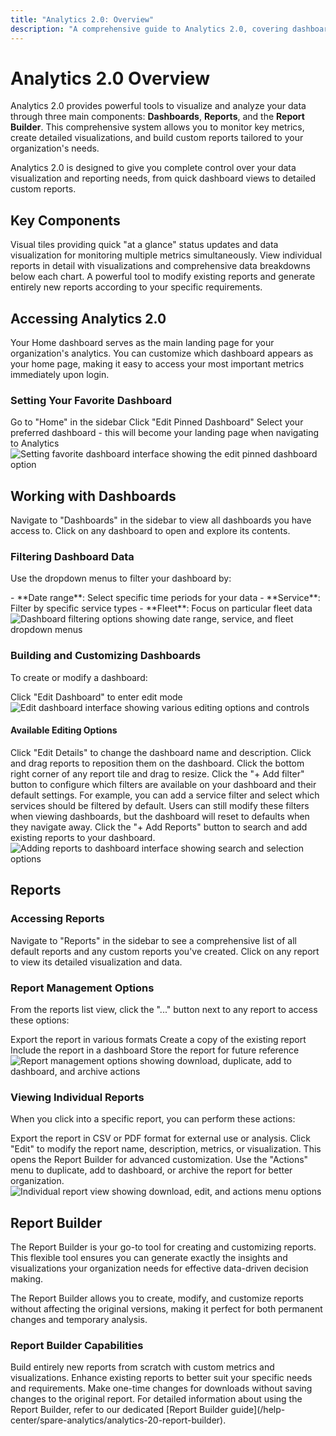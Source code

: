 ```yaml
---
title: "Analytics 2.0: Overview"
description: "A comprehensive guide to Analytics 2.0, covering dashboards, reports, and the report builder for powerful data visualization and analysis."
---
```


# Analytics 2.0 Overview

Analytics 2.0 provides powerful tools to visualize and analyze your data through three main components: **Dashboards**, **Reports**, and the **Report Builder**. This comprehensive system allows you to monitor key metrics, create detailed visualizations, and build custom reports tailored to your organization's needs.

<Info>
Analytics 2.0 is designed to give you complete control over your data visualization and reporting needs, from quick dashboard views to detailed custom reports.
</Info>

## Key Components

<CardGroup cols={3}>
  <Card title="Dashboards" icon="chart-line">
    Visual tiles providing quick "at a glance" status updates and data visualization for monitoring multiple metrics simultaneously.
  </Card>
  
  <Card title="Reports Page" icon="file-chart-column">
    View individual reports in detail with visualizations and comprehensive data breakdowns below each chart.
  </Card>
  
  <Card title="Report Builder" icon="wrench">
    A powerful tool to modify existing reports and generate entirely new reports according to your specific requirements.
  </Card>
</CardGroup>

## Accessing Analytics 2.0

Your Home dashboard serves as the main landing page for your organization's analytics. You can customize which dashboard appears as your home page, making it easy to access your most important metrics immediately upon login.

### Setting Your Favorite Dashboard

<Steps>
  <Step title="Navigate to Home">
    Go to "Home" in the sidebar
  </Step>
  <Step title="Edit Dashboard">
    Click "Edit Pinned Dashboard"
  </Step>
  <Step title="Select Dashboard">
    Select your preferred dashboard - this will become your landing page when navigating to Analytics
  </Step>
</Steps>

<Frame>
  <img src="https://downloads.intercomcdn.com/i/o/wyxobwoi/1556720555/23c1c1f05a727441d2c1d7c12d02/Screenshot+2025-06-04+at+8_51_23%E2%80%AFPM.png?expires=1753820100&signature=168ad03c32a73507b9bb25fb553a55ad021e65cedd94820abfcd6a3b6064647e&req=dSUiEM58nYRaXPMW1HO4zeRXIqOG4I9PzJIQyGJgnFoWHpocoNnxRJisE%2BZ9%0AeRd6%0A" alt="Setting favorite dashboard interface showing the edit pinned dashboard option" />
</Frame>

## Working with Dashboards

Navigate to "Dashboards" in the sidebar to view all dashboards you have access to. Click on any dashboard to open and explore its contents.

### Filtering Dashboard Data

Use the dropdown menus to filter your dashboard by:

<AccordionGroup>
  <Accordion title="Available Filters">
    - **Date range**: Select specific time periods for your data
    - **Service**: Filter by specific service types
    - **Fleet**: Focus on particular fleet data
  </Accordion>
</AccordionGroup>

<Frame>
  <img src="https://downloads.intercomcdn.com/i/o/wyxobwoi/1556722158/4f822b80005cfea5ebc5bee81deb/Screenshot+2025-06-04+at+8_55_52%E2%80%AFPM.png?expires=1753820100&signature=81f92a2cd0984cbde635b6a956d5b422552d46daf5e986529df0a0b40bd44bc6&req=dSUiEM58n4BaUfMW1HO4zYvxfqGjD14gVva6CjlCwrx4yhP5bG5x6p7ylOU%2B%0AtHjN%0A" alt="Dashboard filtering options showing date range, service, and fleet dropdown menus" />
</Frame>

### Building and Customizing Dashboards

To create or modify a dashboard:

<Steps>
  <Step title="Enter Edit Mode">
    Click "Edit Dashboard" to enter edit mode
  </Step>
</Steps>

<Frame>
  <img src="https://downloads.intercomcdn.com/i/o/wyxobwoi/1556733733/5a790a941f5f641bcee76a6d9b8b/Screenshot+2025-06-04+at+9_12_09%E2%80%AFPM.png?expires=1753820100&signature=7e720a1afe5e403cdf6047bcc34cb7c5421bc3b0309e4999bff4741fd11997e0&req=dSUiEM59noZcWvMW1HO4zVzdHFNWZcfTKzY%2FCQvHsUghROzlE0Jrir5tmyC3%0A8%2B33%0A" alt="Edit dashboard interface showing various editing options and controls" />
</Frame>

#### Available Editing Options

<AccordionGroup>
  <Accordion title="Edit Details">
    Click "Edit Details" to change the dashboard name and description.
  </Accordion>
  
  <Accordion title="Rearrange Reports">
    Click and drag reports to reposition them on the dashboard.
  </Accordion>
  
  <Accordion title="Resize Reports">
    Click the bottom right corner of any report tile and drag to resize.
  </Accordion>
  
  <Accordion title="Set Default Filters">
    Click the "+ Add filter" button to configure which filters are available on your dashboard and their default settings. For example, you can add a service filter and select which services should be filtered by default. Users can still modify these filters when viewing dashboards, but the dashboard will reset to defaults when they navigate away.
  </Accordion>
  
  <Accordion title="Add Reports">
    Click the "+ Add Reports" button to search and add existing reports to your dashboard.
  </Accordion>
</AccordionGroup>

<Frame>
  <img src="https://downloads.intercomcdn.com/i/o/wyxobwoi/1556735726/46c283be21e388a1231a01b6f935/Screenshot+2025-06-04+at+9_14_18%E2%80%AFPM.png?expires=1753820100&signature=0a4f9d2e81d295ca071b2d511b3fdb8d859b9894c8b2e66df9de575cd8d99ae0&req=dSUiEM59mIZdX%2FMW1HO4zWwl1EmEUbvVJnwrDdG%2B8eb0qNuDt8b829l2gtGY%0Aavsn%0A" alt="Adding reports to dashboard interface showing search and selection options" />
</Frame>

## Reports

### Accessing Reports

Navigate to "Reports" in the sidebar to see a comprehensive list of all default reports and any custom reports you've created. Click on any report to view its detailed visualization and data.

### Report Management Options

From the reports list view, click the "..." button next to any report to access these options:

<CardGroup cols={2}>
  <Card title="Download" icon="download">
    Export the report in various formats
  </Card>
  
  <Card title="Duplicate" icon="copy">
    Create a copy of the existing report
  </Card>
  
  <Card title="Add to Dashboard" icon="plus">
    Include the report in a dashboard
  </Card>
  
  <Card title="Archive" icon="archive">
    Store the report for future reference
  </Card>
</CardGroup>

<Frame>
  <img src="https://downloads.intercomcdn.com/i/o/wyxobwoi/1556736527/11cac128582772f6a2b1d2bc370d/Screenshot+2025-06-04+at+9_16_40%E2%80%AFPM.png?expires=1753820100&signature=de40908b47609d7d796cf04960c72464130f9b152d7bbd71eb2b8630bb0dbd73&req=dSUiEM59m4RdXvMW1HO4zbx42OigQ7p3BITH8jVRIo9MjvkJxbE8A8oiooaC%0AImSG%0A" alt="Report management options showing download, duplicate, add to dashboard, and archive actions" />
</Frame>

### Viewing Individual Reports

When you click into a specific report, you can perform these actions:

<Tabs>
  <Tab title="Download Data">
    Export the report in CSV or PDF format for external use or analysis.
  </Tab>
  
  <Tab title="Edit Report">
    Click "Edit" to modify the report name, description, metrics, or visualization. This opens the Report Builder for advanced customization.
  </Tab>
  
  <Tab title="Additional Actions">
    Use the "Actions" menu to duplicate, add to dashboard, or archive the report for better organization.
  </Tab>
</Tabs>

<Frame>
  <img src="https://downloads.intercomcdn.com/i/o/wyxobwoi/1556738592/13732fd197925fec53e60bdfc0a6/Screenshot+2025-06-04+at+9_20_12%E2%80%AFPM.png?expires=1753820100&signature=00ef87e401bf50ed5974ca17cdb51d1966dd7624b8100ee2efedf49131b0c934&req=dSUiEM59lYRWW%2FMW1HO4zY4NeQX7Nd9EuDf%2B3nTIjHNWVdkfFWVCvKSs9rXl%0ArAWn%0A" alt="Individual report view showing download, edit, and actions menu options" />
</Frame>

## Report Builder

The Report Builder is your go-to tool for creating and customizing reports. This flexible tool ensures you can generate exactly the insights and visualizations your organization needs for effective data-driven decision making.

<Note>
The Report Builder allows you to create, modify, and customize reports without affecting the original versions, making it perfect for both permanent changes and temporary analysis.
</Note>

### Report Builder Capabilities

<CardGroup cols={3}>
  <Card title="Create New Reports" icon="plus-circle">
    Build entirely new reports from scratch with custom metrics and visualizations.
  </Card>
  
  <Card title="Modify Existing Reports" icon="edit">
    Enhance existing reports to better suit your specific needs and requirements.
  </Card>
  
  <Card title="Temporary Alterations" icon="clock">
    Make one-time changes for downloads without saving changes to the original report.
  </Card>
</CardGroup>

<Tip>
For detailed information about using the Report Builder, refer to our dedicated [Report Builder guide](/help-center/spare-analytics/analytics-20-report-builder).
</Tip>
